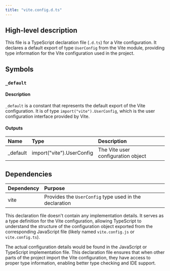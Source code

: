 ```yaml
---
title: "vite.config.d.ts"
---
```


## High-level description
This file is a TypeScript declaration file (`.d.ts`) for a Vite configuration. It declares a default export of type `UserConfig` from the Vite module, providing type information for the Vite configuration used in the project.

## Symbols

### `_default`
#### Description
`_default` is a constant that represents the default export of the Vite configuration. It is of type `import("vite").UserConfig`, which is the user configuration interface provided by Vite.

#### Outputs
| Name | Type | Description |
|:-----|:-----|:------------|
| _default | import("vite").UserConfig | The Vite user configuration object |

## Dependencies
| Dependency | Purpose |
|:-----------|:--------|
| vite | Provides the `UserConfig` type used in the declaration |

This declaration file doesn't contain any implementation details. It serves as a type definition for the Vite configuration, allowing TypeScript to understand the structure of the configuration object exported from the corresponding JavaScript file (likely named `vite.config.js` or `vite.config.ts`).

The actual configuration details would be found in the JavaScript or TypeScript implementation file. This declaration file ensures that when other parts of the project import the Vite configuration, they have access to proper type information, enabling better type checking and IDE support.